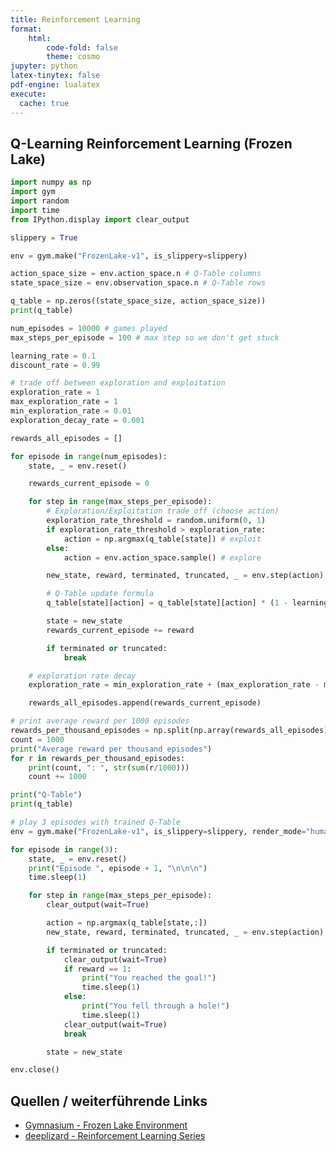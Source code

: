 ```yaml
---
title: Reinforcement Learning
format:
    html:
        code-fold: false
        theme: cosmo
jupyter: python
latex-tinytex: false
pdf-engine: lualatex
execute:
  cache: true
---
```


## Q-Learning Reinforcement Learning (Frozen Lake)

```python
import numpy as np
import gym
import random
import time
from IPython.display import clear_output

slippery = True

env = gym.make("FrozenLake-v1", is_slippery=slippery)

action_space_size = env.action_space.n # Q-Table columns
state_space_size = env.observation_space.n # Q-Table rows

q_table = np.zeros((state_space_size, action_space_size))
print(q_table)
```

```python
num_episodes = 10000 # games played
max_steps_per_episode = 100 # max step so we don't get stuck

learning_rate = 0.1
discount_rate = 0.99

# trade off between exploration and exploitation
exploration_rate = 1
max_exploration_rate = 1
min_exploration_rate = 0.01
exploration_decay_rate = 0.001

rewards_all_episodes = []

for episode in range(num_episodes):
    state, _ = env.reset()

    rewards_current_episode = 0

    for step in range(max_steps_per_episode):
        # Exploration/Exploitation trade off (choose action)
        exploration_rate_threshold = random.uniform(0, 1)
        if exploration_rate_threshold > exploration_rate:
            action = np.argmax(q_table[state]) # exploit
        else:
            action = env.action_space.sample() # explore

        new_state, reward, terminated, truncated, _ = env.step(action)

        # Q-Table update formula
        q_table[state][action] = q_table[state][action] * (1 - learning_rate) + learning_rate * (reward + discount_rate * np.max(q_table[new_state]))

        state = new_state
        rewards_current_episode += reward

        if terminated or truncated:
            break

    # exploration rate decay
    exploration_rate = min_exploration_rate + (max_exploration_rate - min_exploration_rate) * np.exp(-exploration_decay_rate * episode)

    rewards_all_episodes.append(rewards_current_episode)
```

```python
# print average reward per 1000 episodes
rewards_per_thousand_episodes = np.split(np.array(rewards_all_episodes), num_episodes/1000)
count = 1000
print("Average reward per thousand episodes")
for r in rewards_per_thousand_episodes:
    print(count, ": ", str(sum(r/1000)))
    count += 1000
```

```python
print("Q-Table")
print(q_table)
```

```python
# play 3 episodes with trained Q-Table
env = gym.make("FrozenLake-v1", is_slippery=slippery, render_mode="human")

for episode in range(3):
    state, _ = env.reset()
    print("Episode ", episode + 1, "\n\n\n")
    time.sleep(1)

    for step in range(max_steps_per_episode):
        clear_output(wait=True)

        action = np.argmax(q_table[state,:])
        new_state, reward, terminated, truncated, _ = env.step(action)

        if terminated or truncated:
            clear_output(wait=True)
            if reward == 1:
                print("You reached the goal!")
                time.sleep(1)
            else:
                print("You fell through a hole!")
                time.sleep(1)
            clear_output(wait=True)
            break

        state = new_state

env.close()
```

## Quellen / weiterführende Links
- [Gymnasium - Frozen Lake Environment](https://gymnasium.farama.org/environments/toy_text/frozen_lake/)
- [deeplizard - Reinforcement Learning Series](https://www.youtube.com/watch?v=nyjbcRQ-uQ8&list=PLZbbT5o_s2xoWNVdDudn51XM8lOuZ_Njv)
